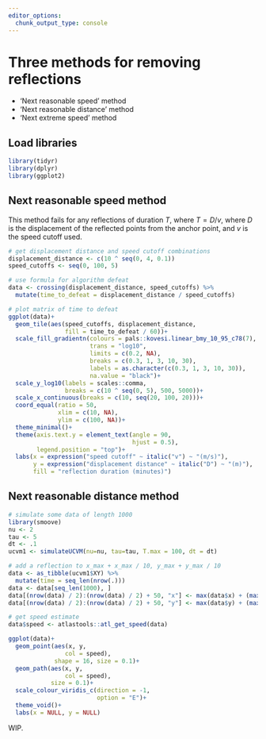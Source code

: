 ```yaml
---
editor_options: 
  chunk_output_type: console
---
```


# Three methods for removing reflections

- 'Next reasonable speed' method
- 'Next reasonable distance' method
- 'Next extreme speed' method

## Load libraries

```r
library(tidyr)
library(dplyr)
library(ggplot2)
```

## Next reasonable speed method

This method fails for any reflections of duration $T$, where $T = D/v$, where $D$ is the displacement of the reflected points from the anchor point, and $v$ is the speed cutoff used.

```r
# get displacement distance and speed cutoff combinations
displacement_distance <- c(10 ^ seq(0, 4, 0.1))
speed_cutoffs <- seq(0, 100, 5)

# use formula for algorithm defeat
data <- crossing(displacement_distance, speed_cutoffs) %>% 
  mutate(time_to_defeat = displacement_distance / speed_cutoffs)
```

```r
# plot matrix of time to defeat
ggplot(data)+
  geom_tile(aes(speed_cutoffs, displacement_distance,
                fill = time_to_defeat / 60))+
  scale_fill_gradientn(colours = pals::kovesi.linear_bmy_10_95_c78(7),
                       trans = "log10",
                       limits = c(0.2, NA),
                       breaks = c(0.3, 1, 3, 10, 30),
                       labels = as.character(c(0.3, 1, 3, 10, 30)),
                       na.value = "black")+
  scale_y_log10(labels = scales::comma,
                breaks = c(10 ^ seq(0, 5), 500, 5000))+
  scale_x_continuous(breaks = c(10, seq(20, 100, 20)))+
  coord_equal(ratio = 50,
              xlim = c(10, NA),
              ylim = c(100, NA))+
  theme_minimal()+
  theme(axis.text.y = element_text(angle = 90, 
                                   hjust = 0.5),
        legend.position = "top")+
  labs(x = expression("speed cutoff" ~ italic("v") ~ "(m/s)"),
       y = expression("displacement distance" ~ italic("D") ~ "(m)"),
       fill = "reflection duration (minutes)")
```

## Next reasonable distance method

```r
# simulate some data of length 1000
library(smoove)
nu <- 2
tau <- 5
dt <- .1 
ucvm1 <- simulateUCVM(nu=nu, tau=tau, T.max = 100, dt = dt)

# add a reflection to x_max + x_max / 10, y_max + y_max / 10
data <- as_tibble(ucvm1$XY) %>% 
  mutate(time = seq_len(nrow(.)))
data <- data[seq_len(1000), ]
data[(nrow(data) / 2):(nrow(data) / 2) + 50, "x"] <- max(data$x) + (max(data$x) / 10)
data[(nrow(data) / 2):(nrow(data) / 2) + 50, "y"] <- max(data$y) + (max(data$y) / 10)

# get speed estimate
data$speed <- atlastools::atl_get_speed(data)

ggplot(data)+
  geom_point(aes(x, y,
                col = speed),
             shape = 16, size = 0.1)+
  geom_path(aes(x, y,
                col = speed),
            size = 0.1)+
  scale_colour_viridis_c(direction = -1,
                         option = "E")+
  theme_void()+
  labs(x = NULL, y = NULL)
```

WIP.
